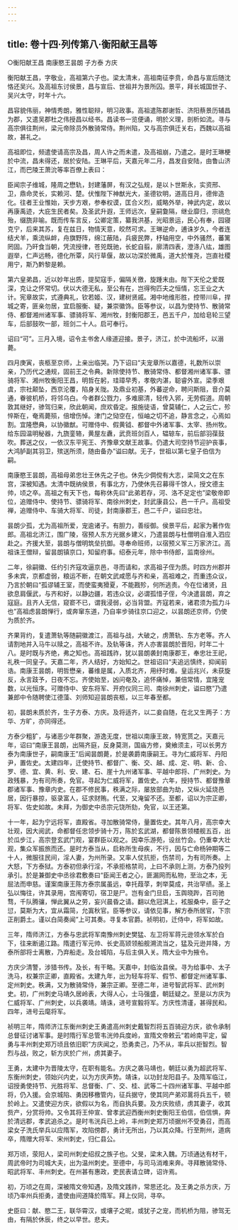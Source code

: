 ```yaml
---
---
---
```

title: 卷十四·列传第八·衡阳献王昌等
---

○衡阳献王昌  南康愍王昙朗  子方泰  方庆

衡阳献王昌，字敬业，高祖第六子也。梁太清末，高祖南征李贲，命昌与宣后随沈恪还吴兴。及高祖东讨侯景，昌与宣后、世祖并为景所囚。景平，拜长城国世子、吴兴太守，时年十六。

昌容貌伟丽，神情秀朗，雅性聪辩，明习政事。高祖遣陈郡谢哲、济阳蔡景历辅昌为郡，又遣吴郡杜之伟授昌以经书。昌读书一览便诵，明於义理，剖析如流。寻与高宗俱往荆州，梁元帝除员外散骑常侍。荆州陷，又与高宗俱迁关右，西魏以高祖故，甚礼之。

高祖即位，频遣使请高宗及昌，周人许之而未遣，及高祖崩，乃遣之。是时王琳梗於中流，昌未得还，居於安陆。王琳平后，天嘉元年二月，昌发自安陆，由鲁山济江，而巴陵王萧沇等率百僚上表曰：

臣闻宗子维城，隆周之懋轨，封建藩屏，有汉之弘规，是以卜世斯永，实资邢、卫，鼎命灵长，实赖河、楚。伏惟陛下神猷光大，圣德钦明，道高日月，德侔造化。往者王业惟始，天步方艰，参奉权谟，匡合义烈，威略外举，神武内定，故以再康禹迹，大庇生民者矣。及圣武升遐，王师远次，皇嗣敻隔，继业靡归，宗祧危殆，缀旒非喻。既而传车言反，公卿定策，纂我洪基，光昭景运，民心有奉，园寝克宁，后来其苏，复在兹日，物情天意，皎然可求。王琳逆命，逋诛岁久，今者连结犬羊，乘流纵衅，舟旗野阵，绵江蔽陆，兵疲民弊，杼轴用空，中外骚然，蕃篱罔固。乃旰食当朝，凭流授律，苍兕既驰，长蛇自翦，廓清四表，澄涤八纮，雄图遐举，仁声远畅，德化所覃，风行草偃，故以功深於微禹，道大於惟尧，岂直社稷用宁，斯乃黔黎是赖。

第六皇弟昌，近以妙年出质，提契寇手，偏隔关徼，旋踵末由。陛下天伦之爱既深，克让之怀常切。伏以大德无私，至公有在，岂得徇匹夫之恒情，忘王业之大计。宪章故实，式遵典礼，钦若姬、汉，建树贤戚。湘中地维形胜，控带川阜，捍城之寄，匪亲勿居，宜启服衡、疑，兼崇徽饰。臣等参议，以昌为使持节、散骑常侍、都督湘州诸军事、骠骑将军、湘州牧，封衡阳郡王，邑五千户，加给皂轮三望车，后部鼓吹一部，班剑二十人。启可奉行。

诏曰“可”。三月入境，诏令主书舍人缘道迎接。景子，济江，於中流船坏，以溺薨。

四月庚寅，丧柩至京师，上亲出临哭。乃下诏曰“夫宠章所以嘉德，礼数所以崇亲，乃历代之通规，固前王之令典。新除使持节、散骑常侍、都督湘州诸军事、骠骑将军、湘州牧衡阳王昌，明哲在躬，珪璋早秀，孝敬内湛，聪睿外宣。梁季艰虞，宗社颠坠，西京沦覆，陷身关陇。及鼎业初基，外蕃逆命，聘问斯阻，音介莫通，眷彼机桥，将邻乌白。今者群公戮力，多难廓清，轻传入郛，无劳假道。周朝敦其继好，骖驾归来，欣此朝闻，庶欢昏定。报施徒语，曾莫辅仁，人之云亡，殄悴斯在，奄焉薨殒，倍增伤悼。津门之恸空在，恒岫之切不追，静言念之，心焉如割。宜隆懋典，以协徽猷。可赠侍中、假黄钺、都督中外诸军事、太宰、扬州牧。给东园温明秘器，九旒銮辂，黄屋左纛，武贲班剑百人，辒辌车，前后部羽葆鼓吹。葬送之仪，一依汉东平宪王、齐豫章文献王故事。仍遣大司空持节迎护丧事，大鸿胪副其羽卫，殡送所须，随由备办”谥曰献。无子，世祖以第七皇子伯信为嗣。

南康愍王昙朗，高祖母弟忠壮王休先之子也。休先少倜傥有大志，梁简文之在东宫，深被知遇。太清中既纳侯景，有事北方，乃使休先召募得千馀人，授文德主帅，顷之卒。高祖之有天下也，每称休先曰“此弟若存，河、洛不足定也”梁敬帝即位，追赠侍中、使持节、骠骑将军、南徐州刺史，封武康县公，邑一千户。高祖受禅，追赠侍中、车骑大将军、司徒，封南康郡王，邑二千户，谥曰忠壮。

昙朗少孤，尤为高祖所爱，宠逾诸子。有胆力，善绥御。侯景平后，起家为著作佐郎。高祖北济江，围广陵，宿预人东方光据乡建义，乃遣昙朗与杜僧明自淮入泗应赴之。齐援大至，昙朗与僧明筑垒抗御。寻奉命班师，以宿预义军三万家济江。高祖诛王僧辩，留昙朗镇京口，知留府事。绍泰元年，除中书侍郎，监南徐州。

二年，徐嗣徽、任约引齐寇攻逼京邑，寻而请和，求高祖子侄为质。时四方州郡并多未宾，京都虚弱，粮运不断，在朝文武咸愿与齐和亲，高祖难之，而重违众议，乃言於朝曰“孤谬辅王室，而使蛮夷猾夏，不能戡殄，何所逃责。今在位诸贤，且欲息肩偃武，与齐和好，以静边疆，若违众议，必谓孤惜子侄，今决遣昙朗，弃之寇庭。且齐人无信，窥窬不已，谓我浸弱，必当背盟。齐寇若来，诸君须为孤力斗也”高祖虑昙朗惮行，或奔窜东道，乃自率步骑往京口迎之，以昙朗还京师，仍使为质於齐。

齐果背约，复遣萧轨等随嗣徽渡江，高祖与战，大破之，虏萧轨、东方老等。齐人请割地并入马牛以赎之，高祖不许。及轨等诛，齐人亦害昙朗於晋阳，时年二十八。是时既与齐绝，弗之知也。高祖践祚，犹以昙朗袭封南康郡王，奉忠壮王祀，礼秩一同皇子。天嘉二年，齐人结好，方始知之。世祖诏曰“夫追远慎终，抑闻前诰。南康王昙朗，明哲懋亲，蕃维是属，入质北齐，用纾时难。皇运兆兴，未获旋反，永言跂予，日夜不忘。齐使始至，凶问奄及，追怀痛悼，兼倍常情，宜隆宠数，以光恒序。可赠侍中、安东将军、开府仪同三司、南徐州刺史，谥曰愍”乃遣兼郎中令随聘使江德藻、刘师知迎昙朗丧柩，以三年春至都。

初，昙朗未质於齐，生子方泰、方庆。及将适齐，以二妾自随，在北又生两子：方华、方旷，亦同得还。

方泰少粗犷，与诸恶少年群聚，游逸无度，世祖以南康王故，特宽贳之。天嘉元年，诏曰“南康王昙朗，出隔齐庭，反身莫测，国庙方修，奠飨须主，可以长男方泰为南康世子，嗣南康王”后闻昙朗薨，於是袭爵南康嗣王。寻为仁威将军、丹阳尹，置佐史。太建四年，迁使持节、都督广、衡、交、越、成、定、明、新、合、罗、德、宜、黄、利、安、建、石、崖十九州诸军事、平越中郎将、广州刺史。为政残暴，为有司所奏，免官。寻起为仁威将军，置佐史。六年，授持节、都督豫章郡诸军事、豫章内史。在郡不修民事，秩满之际，屡放部曲为劫，又纵火延烧邑居，因行暴掠，驱录富人，征求财贿。代至，又淹留不还。至都，诏以为宗正卿，将军、佐史如故。未拜，为御史中丞宗元饶所劾，免官，以王还第。

十一年，起为宁远将军，直殿省。寻加散骑常侍，量置佐史。其年八月，高宗幸大壮观，因大阅武，命都督任忠领步骑十万，陈於玄武湖，都督陈景领楼舰五百，出於瓜步江，高宗登玄武门观，宴群臣以观之。因幸乐游苑，设丝竹会。仍重幸大壮观，集众军振旅而还。是时方泰当从，启称所生母疾，不行，因与亡命杨钟期等二十人，微服往民间，淫人妻，为州所录。又率人仗抗拒，伤禁司，为有司所奏。上大怒，下方泰狱。方泰初但承行淫，不承拒格禁司，上曰不承则上测，方泰乃投列承引。於是兼御史中丞徐君敷奏曰“臣闻王者之心，匪漏网而私物，至治之本，无屈法而申慈。谨案南康王陈方泰宗属虽远，幸托葭莩，刺举莫成，共治罕绩。圣上弘以悔往，许其录用，宫闱寄切，宿卫是尸。岂有金门旦启，玉舆晓跸，百司驰骛，千队腾骧，惮此翼从之劳，妄兴晨昏之请。翻以危冠淇上，袨服桑中，臣子之愆，莫斯为大，宜从霜简，允寘秋官。臣等参议，请依见事，解方泰所居官，下宗正削爵土。谨以白简奏闻”上可其奏。寻复本官爵。祯明初，迁侍中，将军如故。

三年，隋师济江，方泰与忠武将军南豫州刺史樊猛、左卫将军蒋元逊领水军於白下，往来断遏江路。隋遣行军元帅、长史高颎领船舰溯流当之，猛及元逊并降，方泰所部将士离散，乃弃船走。及台城陷，与后主俱入关。隋大业中为掖令。

方庆少清警，涉猎书传。及长，有干略。天嘉中，封临汝县侯。寻为给事中、太子洗马，权兼宗正卿，直殿省。太建九年，出为轻车将军、假节、都督定州诸军事、定州刺史。秩满，又为散骑常侍，兼宗正卿。至德二年，进号智武将军、武州刺史。初，广州刺史马靖久居岭表，大得人心，士马强盛，朝廷疑之。至是以方庆为仁威将军、广州刺史，以兵袭靖。靖诛，进号宣毅将军。方庆性清谨，甚得民和。四年，进号云麾将军。

祯明三年，隋师济江东衡州刺史王勇遣高州刺史戴智烈将五百骑迎方庆，欲令承制总督征讨诸军事。是时隋行军总管韦洸帅兵度岭，宣隋文帝敕云“若岭南平定，留勇与丰州刺史郑万顷且依旧职”方庆闻之，恐勇卖己，乃不从，率兵以拒智烈。智烈与战，败之，斩方庆於广州，虏其妻子。

王勇，太建中为晋陵太守，在职有能名。方庆之袭马靖也，朝廷以勇为超武将军、东衡州刺史，领始兴内史，以为方庆声势。靖诛，以功封龙阳县子。及隋军临江，诏授勇使持节、光胜将军、总督衡、广、交、桂、武等二十四州诸军事、平越中郎将，仍入援。会京城陷、勇因移檄管内，征兵据守，使其同产弟邓暠将兵五千，顿於岭上。又遣使迎方庆，欲假以为名，而自执兵要。及方庆败绩，虏其妻子，收其赀产，分赏将帅。又令其将王仲宣、曾孝武迎西衡州刺史衡阳王伯信，伯信惧，奔於清远郡，孝武追杀之。是时韦洸兵已上岭，丰州刺史郑万顷据州不受勇召，而高梁女子洗氏举兵以应隋军，攻陷傍郡，勇计无所出，乃以其众降。行至荆州，道病卒，隋赠大将军、宋州刺史，归仁县公。

郑万顷，荥阳人，梁司州刺史绍叔之族子也。父旻，梁末入魏。万顷通达有材干，周武帝时为司城大夫，出为温州刺史。至德中，与司马消难来奔。寻拜散骑常侍、昭武将军、丰州刺史。在州甚有惠政，吏民表请立碑，诏许焉。

初，万顷之在周，深被隋文帝知遇，及隋文践祚，常思还北。及王勇之杀方庆，万顷乃率州兵拒勇，遣使由间道降於隋军。拜上仪同，寻卒。

史臣曰：献、愍二王，联华霄汉，或壤子之昵，或犹子之宠，而机桥为阻，骖驾无由，有隔於休辰，终之以早世。悲夫。

